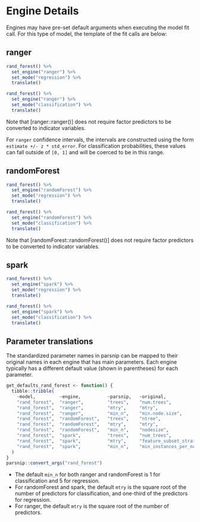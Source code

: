 # Engine Details

Engines may have pre-set default arguments when executing the model fit call. 
For this type of model, the template of the fit calls are below:

## ranger

```r
rand_forest() %>% 
  set_engine("ranger") %>% 
  set_mode("regression") %>% 
  translate()
```

```r
rand_forest() %>% 
  set_engine("ranger") %>% 
  set_mode("classification") %>% 
  translate()
```

Note that [ranger::ranger()] does not require factor predictors to be converted 
to indicator variables. 

For `ranger` confidence intervals, the intervals are  constructed using the form
`estimate +/- z * std_error`. For  classification probabilities, these values can
fall outside of  `[0, 1]` and will be coerced to be in this range.

## randomForest

```r
rand_forest() %>% 
  set_engine("randomForest") %>% 
  set_mode("regression") %>% 
  translate()
```

```r
rand_forest() %>% 
  set_engine("randomForest") %>% 
  set_mode("classification") %>% 
  translate()
```

Note that [randomForest::randomForest()] does not require factor predictors to be converted 
to indicator variables. 

## spark

```r
rand_forest() %>% 
  set_engine("spark") %>% 
  set_mode("regression") %>% 
  translate()
```

```r
rand_forest() %>% 
  set_engine("spark") %>% 
  set_mode("classification") %>% 
  translate()
```


## Parameter translations

The standardized parameter names in parsnip can be mapped to their original 
names in each engine that has main parameters. Each engine typically has a 
different default value (shown in parentheses) for each parameter.

```r
get_defaults_rand_forest <- function() {
  tibble::tribble(
    ~model,         ~engine,          ~parsnip,   ~original,                  ~default,
    "rand_forest",  "ranger",         "trees",    "num.trees",                get_arg("ranger", "ranger", "num.trees"),
    "rand_forest",  "ranger",         "mtry",     "mtry",                     "see below",
    "rand_forest",  "ranger",         "min_n",    "min.node.size",            "see below",
    "rand_forest",  "randomForest",   "trees",    "ntree",                    get_arg("randomForest", "randomForest.default", "ntree"),
    "rand_forest",  "randomForest",   "mtry",     "mtry",                     "see below",
    "rand_forest",  "randomForest",   "min_n",    "nodesize",                 "see below",
    "rand_forest",  "spark",          "trees",    "num_trees",                get_arg("sparklyr", "ml_random_forest", "num_trees"),
    "rand_forest",  "spark",          "mtry",     "feature_subset_strategy",  "see below",
    "rand_forest",  "spark",          "min_n",    "min_instances_per_node",   get_arg("sparklyr", "ml_random_forest", "min_instances_per_node"),
  )
}
parsnip::convert_args("rand_forest")
```

- The default `min_n` for both ranger and randomForest is 1 for classification and 5 for regression.
- For randomForest and spark, the default `mtry` is the square root of the number of predictors for classification, and one-third of the predictors for regression.
- For ranger, the default `mtry` is the square root of the number of predictors.
